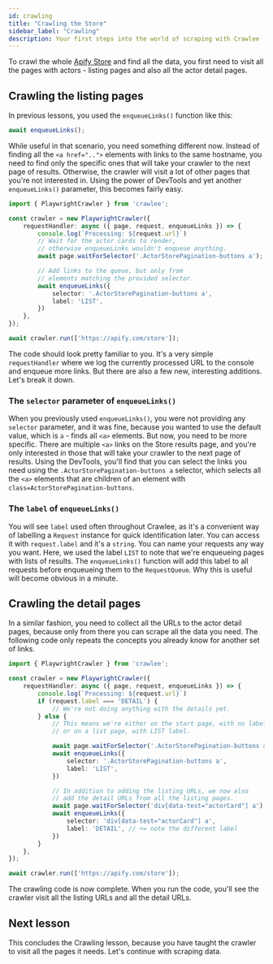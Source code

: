 ```yaml
---
id: crawling
title: "Crawling the Store"
sidebar_label: "Crawling"
description: Your first steps into the world of scraping with Crawlee
---
```


To crawl the whole [Apify Store](https://apify.com/store) and find all the data, you first need to visit all the pages with actors - listing pages and also all the actor detail pages.

## Crawling the listing pages

In previous lessons, you used the `enqueueLinks()` function like this:

```js
await enqueueLinks();
```

While useful in that scenario, you need something different now. Instead of finding all the `<a href="..">` elements with links to the same hostname, you need to find only the specific ones that will take your crawler to the next page of results. Otherwise, the crawler will visit a lot of other pages that you're not interested in. Using the power of DevTools and yet another `enqueueLinks()` parameter, this becomes fairly easy.

```ts
import { PlaywrightCrawler } from 'crawlee';

const crawler = new PlaywrightCrawler({
    requestHandler: async ({ page, request, enqueueLinks }) => {
        console.log(`Processing: ${request.url}`)
        // Wait for the actor cards to render,
        // otherwise enqueueLinks wouldn't enqueue anything.
        await page.waitForSelector('.ActorStorePagination-buttons a');

        // Add links to the queue, but only from
        // elements matching the provided selector.
        await enqueueLinks({
            selector: '.ActorStorePagination-buttons a',
            label: 'LIST',
        })
    },
});

await crawler.run(['https://apify.com/store']);
```

The code should look pretty familiar to you. It's a very simple `requestHandler` where we log the currently processed URL to the console and enqueue more links. But there are also a few new, interesting additions. Let's break it down.

### The `selector` parameter of `enqueueLinks()`

When you previously used `enqueueLinks()`, you were not providing any `selector` parameter, and it was fine, because you wanted to use the default value, which is `a` - finds all `<a>` elements. But now, you need to be more specific. There are multiple `<a>` links on the Store results page, and you're only interested in those that will take your crawler to the next page of results. Using the DevTools, you'll find that you can select the links you need using the `.ActorStorePagination-buttons a` selector, which selects all the `<a>` elements that are children of an element with `class=ActorStorePagination-buttons`.

### The `label` of `enqueueLinks()`

You will see `label` used often throughout Crawlee, as it's a convenient way of labelling a `Request` instance for quick identification later. You can access it with `request.label` and it's a `string`. You can name your requests any way you want. Here, we used the label `LIST` to note that we're enqueueing pages with lists of results. The `enqueueLinks()` function will add this label to all requests before enqueueing them to the `RequestQueue`. Why this is useful will become obvious in a minute.

## Crawling the detail pages

In a similar fashion, you need to collect all the URLs to the actor detail pages, because only from there you can scrape all the data you need. The following code only repeats the concepts you already know for another set of links.

```ts
import { PlaywrightCrawler } from 'crawlee';

const crawler = new PlaywrightCrawler({
    requestHandler: async ({ page, request, enqueueLinks }) => {
        console.log(`Processing: ${request.url}`)
        if (request.label === 'DETAIL') {
            // We're not doing anything with the details yet.
        } else {
            // This means we're either on the start page, with no label,
            // or on a list page, with LIST label.

            await page.waitForSelector('.ActorStorePagination-buttons a');
            await enqueueLinks({
                selector: '.ActorStorePagination-buttons a',
                label: 'LIST',
            })

            // In addition to adding the listing URLs, we now also
            // add the detail URLs from all the listing pages.
            await page.waitForSelector('div[data-test="actorCard"] a');
            await enqueueLinks({
                selector: 'div[data-test="actorCard"] a',
                label: 'DETAIL', // <= note the different label
            })
        }
    },
});

await crawler.run(['https://apify.com/store']);
```

The crawling code is now complete. When you run the code, you'll see the crawler visit all the listing URLs and all the detail URLs.

## Next lesson

This concludes the Crawling lesson, because you have taught the crawler to visit all the pages it needs. Let's continue with scraping data.
